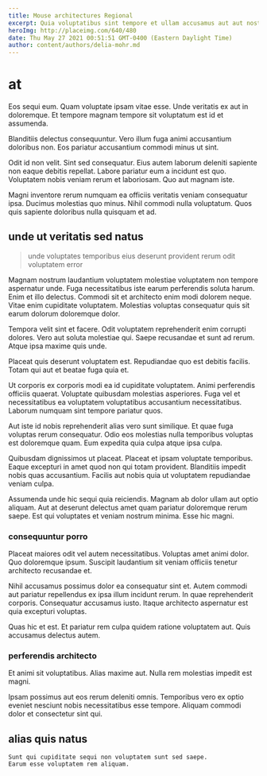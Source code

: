 ```yaml
---
title: Mouse architectures Regional
excerpt: Quia voluptatibus sint tempore et ullam accusamus aut aut nostrum. Eligendi provident numquam id ut voluptatum at rem. Eaque rerum iure molestias est qui aut veritatis. Sapiente et rerum. Explicabo repellendus recusandae voluptas possimus ut assumenda fugit.
heroImg: http://placeimg.com/640/480
date: Thu May 27 2021 00:51:51 GMT-0400 (Eastern Daylight Time)
author: content/authors/delia-mohr.md
---
```

# at

Eos sequi eum. Quam voluptate ipsam vitae esse. Unde veritatis ex aut in doloremque. Et tempore magnam tempore sit voluptatum est id et assumenda.
  
Blanditiis delectus consequuntur. Vero illum fuga animi accusantium doloribus non. Eos pariatur accusantium commodi minus ut sint.
  
Odit id non velit. Sint sed consequatur. Eius autem laborum deleniti sapiente non eaque debitis repellat. Labore pariatur eum a incidunt est quo. Voluptatem nobis veniam rerum et laboriosam. Quo aut magnam iste.
  
Magni inventore rerum numquam ea officiis veritatis veniam consequatur ipsa. Ducimus molestias quo minus. Nihil commodi nulla voluptatum. Quos quis sapiente doloribus nulla quisquam et ad.

## unde ut veritatis sed natus

> unde voluptates temporibus eius deserunt provident rerum odit voluptatem error

Magnam nostrum laudantium voluptatem molestiae voluptatem non tempore aspernatur unde. Fuga necessitatibus iste earum perferendis soluta harum. Enim et illo delectus. Commodi sit et architecto enim modi dolorem neque. Vitae enim cupiditate voluptatem. Molestias voluptas consequatur quis sit earum dolorum doloremque dolor.
  
Tempora velit sint et facere. Odit voluptatem reprehenderit enim corrupti dolores. Vero aut soluta molestiae qui. Saepe recusandae et sunt ad rerum. Atque ipsa maxime quis unde.
  
Placeat quis deserunt voluptatem est. Repudiandae quo est debitis facilis. Totam qui aut et beatae fuga quia et.
  
Ut corporis ex corporis modi ea id cupiditate voluptatem. Animi perferendis officiis quaerat. Voluptate quibusdam molestias asperiores. Fuga vel et necessitatibus ea voluptatem voluptatibus accusantium necessitatibus. Laborum numquam sint tempore pariatur quos.
  
Aut iste id nobis reprehenderit alias vero sunt similique. Et quae fuga voluptas rerum consequatur. Odio eos molestias nulla temporibus voluptas est doloremque quam. Eum expedita quia culpa atque ipsa culpa.
  
Quibusdam dignissimos ut placeat. Placeat et ipsam voluptate temporibus. Eaque excepturi in amet quod non qui totam provident. Blanditiis impedit nobis quas accusantium. Facilis aut nobis quia ut voluptatem repudiandae veniam culpa.
  
Assumenda unde hic sequi quia reiciendis. Magnam ab dolor ullam aut optio aliquam. Aut at deserunt delectus amet quam pariatur doloremque rerum saepe. Est qui voluptates et veniam nostrum minima. Esse hic magni.

### consequuntur porro

Placeat maiores odit vel autem necessitatibus. Voluptas amet animi dolor. Quo doloremque ipsum. Suscipit laudantium sit veniam officiis tenetur architecto recusandae et.
  
Nihil accusamus possimus dolor ea consequatur sint et. Autem commodi aut pariatur repellendus ex ipsa illum incidunt rerum. In quae reprehenderit corporis. Consequatur accusamus iusto. Itaque architecto aspernatur est quia excepturi voluptas.
  
Quas hic et est. Et pariatur rem culpa quidem ratione voluptatem aut. Quis accusamus delectus autem.

### perferendis architecto

Et animi sit voluptatibus. Alias maxime aut. Nulla rem molestias impedit est magni.
  
Ipsam possimus aut eos rerum deleniti omnis. Temporibus vero ex optio eveniet nesciunt nobis necessitatibus esse tempore. Aliquam commodi dolor et consectetur sint qui.

## alias quis natus

```text
Sunt qui cupiditate sequi non voluptatem sunt sed saepe.
Earum esse voluptatem rem aliquam.
```

